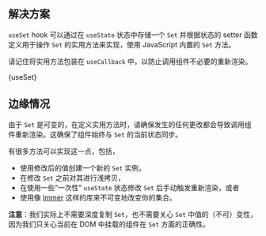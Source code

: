 

## 解决方案

`useSet` hook 可以通过在 `useState` 状态中存储一个 `Set` 并根据状态的 setter 函数定义用于操作 `Set` 的实用方法来实现，使用 JavaScript 内置的 `Set` 方法。

请记住将实用方法包装在 `useCallback` 中，以防止调用组件不必要的重新渲染。

<MDXCodeBlock>
  {useSet}
</MDXCodeBlock>

## 边缘情况

由于 `Set` 是可变的，在定义实用方法时，请确保发生的任何更改都会导致调用组件重新渲染。这确保了组件始终与 `Set` 的当前状态同步。

有很多方法可以实现这一点，包括，

* 使用修改后的值创建一个新的 `Set` 实例，
* 在修改 `Set` 之前对其进行浅拷贝，
* 在使用一些“一次性” `useState` 状态修改 `Set` 后手动触发重新渲染，或者
* 使用像 [Immer](https://immerjs.github.io/immer/) 这样的库来不可变地改变你的集合。

**注意**：我们实际上不需要深度复制 `Set`，也不需要关心 `Set` 中值的（不可）变性，因为我们只关心当前在 DOM 中挂载的组件在 `Set` 方面的正确性。
